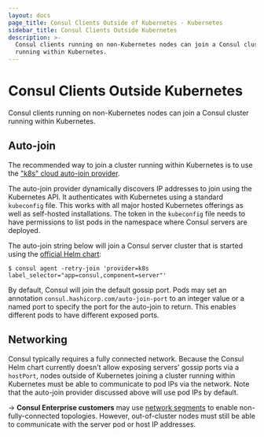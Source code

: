 ```yaml
---
layout: docs
page_title: Consul Clients Outside of Kubernetes - Kubernetes
sidebar_title: Consul Clients Outside Kubernetes
description: >-
  Consul clients running on non-Kubernetes nodes can join a Consul cluster
  running within Kubernetes.
---
```


# Consul Clients Outside Kubernetes

Consul clients running on non-Kubernetes nodes can join a Consul cluster running within Kubernetes.

## Auto-join

The recommended way to join a cluster running within Kubernetes is to
use the ["k8s" cloud auto-join provider](/docs/agent/cloud-auto-join#kubernetes-k8s).

The auto-join provider dynamically discovers IP addresses to join using
the Kubernetes API. It authenticates with Kubernetes using a standard
`kubeconfig` file. This works with all major hosted Kubernetes offerings
as well as self-hosted installations. The token in the `kubeconfig` file
needs to have permissions to list pods in the namespace where Consul servers
are deployed.

The auto-join string below will join a Consul server cluster that is
started using the [official Helm chart](/docs/k8s/helm):

```shell-session
$ consul agent -retry-join 'provider=k8s label_selector="app=consul,component=server"'
```

By default, Consul will join the default gossip port. Pods may set an
annotation `consul.hashicorp.com/auto-join-port` to an integer value or
a named port to specify the port for the auto-join to return. This enables
different pods to have different exposed ports.

## Networking

Consul typically requires a fully connected network.
Because the Consul Helm chart currently doesn't allow exposing servers' gossip ports via a `hostPort`,
nodes outside of Kubernetes joining a cluster running within Kubernetes must be able to communicate
to pod IPs via the network. Note that the auto-join provider discussed above will use pod IPs by default.

-> **Consul Enterprise customers** may use
[network segments](/docs/enterprise/network-segments) to
enable non-fully-connected topologies. However, out-of-cluster nodes must still
be able to communicate with the server pod or host IP addresses.
